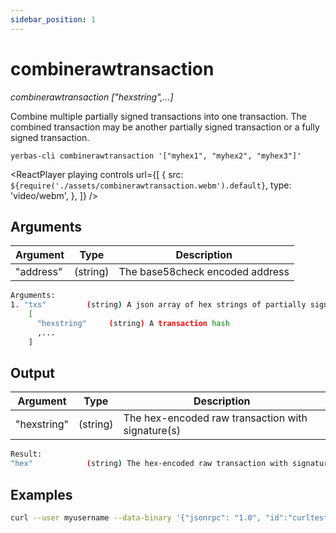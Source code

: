 ```yaml
---
sidebar_position: 1
---
```



# combinerawtransaction

_combinerawtransaction ["hexstring",...]_

Combine multiple partially signed transactions into one transaction.
The combined transaction may be another partially signed transaction or a
fully signed transaction.

`yerbas-cli combinerawtransaction '["myhex1", "myhex2", "myhex3"]'`

<ReactPlayer
  playing
  controls
  url={[
    {
      src: `${require('./assets/combinerawtransaction.webm').default}`,
      type: 'video/webm',
    },
  ]}
/>

## Arguments

| Argument  | Type     | Description                     |
| --------- | -------- | ------------------------------- |
| "address" | (string) | The base58check encoded address |

```bash
Arguments:
1. "txs"         (string) A json array of hex strings of partially signed transactions
    [
      "hexstring"     (string) A transaction hash
      ,...
    ]
```

## Output

| Argument    | Type     | Description                                       |
| ----------- | -------- | ------------------------------------------------- |
| "hexstring" | (string) | The hex-encoded raw transaction with signature(s) |

```bash
Result:
"hex"            (string) The hex-encoded raw transaction with signature(s)
```

## Examples

```bash
curl --user myusername --data-binary '{"jsonrpc": "1.0", "id":"curltest", "method": "combinerawtransaction", "params": ["hex1", "hex2"] }' -H 'content-type: text/plain;' http://127.0.0.1:9998/
```
